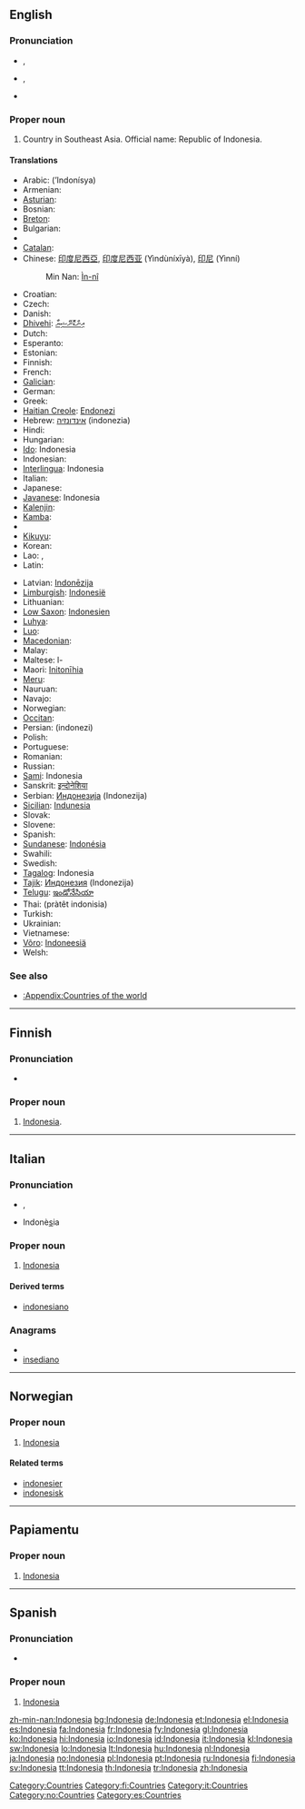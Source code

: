 {{also|indonèsia|Indonèsia}}
==English==
{{wikipedia}}

===Pronunciation===
* {{a|UK}} {{IPA|/ˌɪn.dəˈni.zi.ə/|/ˌɪn.dəʊˈni.zi.ə/}}, {{SAMPA|/%In.d@"ni.zi.@/|/%In.d@U"ni.zi.@/}}
* {{a|US}} {{IPA|/ˌɪn.dəˈni.ʒə/|/ˌɪn.doʊˈni.ʒə/}}, {{SAMPA|/%In.d@"ni.Z@/|/%In.doU"ni.Z@/}}
* {{rhymes|iːʒə}}

===Proper noun===
{{en-proper noun}}

# Country in Southeast Asia. Official name: Republic of Indonesia.

====Translations====
{{trans-top|country}}
* Arabic: {{Arab|[[إندونيسيا]]}} (’Indonísya) {{f}}
* Armenian: {{t-|hy|Ինդոնեզիա|tr=Indonezia}}
* [[Asturian]]: {{t-|ast|Indonesia|f|xs=Asturian}}
* Bosnian: {{t-|bs|Indonezija|f}}
* [[Breton]]: {{t|br|Indonezia|xs=Breton}}
* Bulgarian: {{t+|bg|Индонезия|f|tr=Indonezija}}
* {{trreq|Burmese}}
* [[Catalan]]: {{t-|ca|Indonèsia|f}}
* Chinese: [[印度尼西亞]], [[印度尼西亚]] (Yìndùníxīyà), [[印尼]] (Yìnní)
*: Min Nan: [[Ìn-nî]]
* Croatian: {{t+|hr|Indonezija|f}}
* Czech: {{t-|cs|Indonésie|f}}
* Danish: {{t-|da|Indonesien}}
* [[Dhivehi]]: [[އިންޑޮނޭޝިޔާ]]
* Dutch: {{t+|nl|Indonesië|f}}
* Esperanto: {{t-|eo|Indonezio|xs=Esperanto}}
* Estonian: {{t+|et|Indoneesia}}
* Finnish: {{t+|fi|Indonesia}}
* French: {{t+|fr|Indonésie|f}}
* [[Galician]]: {{t+|gl|Indonesia|f|xs=Galician}}
* German: {{t+|de|Indonesien|n}}
* Greek: {{t+|el|Ινδονησία|f|tr=Indonisía}}
* [[Haitian Creole]]: [[Endonezi]]
* Hebrew: [[אינדונזיה]] (indonezia)
* Hindi: {{t+|hi|इंडोनिशया|xs=Hindi}}
* Hungarian: {{t+|hu|Indonézia}}
* [[Ido]]: Indonesia
* Indonesian: {{t+|id|Indonesia|xs=Indonesian}}
* [[Interlingua]]: Indonesia
* Italian: {{t+|it|Indonesia|f}}
* Japanese: {{t+|ja|インドネシア|tr=Indoneshia}}
* [[Javanese]]: Indonesia
* [[Kalenjin]]: {{tø|kln|Indonesia}}
* [[Kamba]]: {{tø|kam|Indonesia}}
* {{trreq|Khmer}}
* [[Kikuyu]]: {{tø|ki|Indonesia}}
* Korean: {{t+|ko|인도네시아|tr=Indonesia|sc=Hang}}
* Lao: {{t|lo|ອິນໂດເນຊີ|tr='indooneesii|sc=Laoo|xs=Lao}}, {{t|lo|ອິນໂດນີເຊັຽ|'indooniisia|sc=Laoo|xs=Lao}}
* Latin: {{t-|la|Indonesia|f}}
{{trans-mid}}
* Latvian: [[Indonēzija]] {{f}}
* [[Limburgish]]: [[Indonesië]]
* Lithuanian: {{t+|lt|Indonezija|xs=Lithuanian}}
* [[Low Saxon]]: [[Indonesien]]
* [[Luhya]]: {{tø|luy|Indonesia}}
* [[Luo]]: {{tø|luo|Indonesia}}
* [[Macedonian]]: {{t|mk|Индонезија|f|tr=Indonézija}}
* Malay: {{t-|ms|Indonesia|xs=Malay}}
* Maltese: l-{{t|mt|Indonesja|xs=Maltese}}
* Maori: [[Initonīhia]]
* [[Meru]]: {{tø|mer|Indonesia}}
* Nauruan: {{t-|na|Indonesia|xs=Nauruan}}
* Navajo: {{tø|nv|Indoníízha}}
* Norwegian: {{t+|no|Indonesia}}
* [[Occitan]]: {{t-|oc|Indonesia|f|xs=Occitan}}
* Persian: {{fa-Arab|[[اندونزی]]}} (indonezi)
* Polish: {{t+|pl|Indonezja|f}}
* Portuguese: {{t+|pt|Indonésia|f}}
* Romanian: {{t|ro|Indonezia|f}}
* Russian: {{t-|ru|Индонезия|f|tr=Indonézija}}
* [[Sami]]: Indonesia
* Sanskrit: [[इन्दोनेशिया]]
* Serbian: [[Индонезија]] (Indonezija) {{f}}
* [[Sicilian]]: [[Indunesia]] {{f}}
* Slovak: {{t-|sk|Indonézia|f}}
* Slovene: {{t+|sl|Indonezija|f}}
* Spanish: {{t+|es|Indonesia|f}}
* [[Sundanese]]: [[Indonésia]]
* Swahili: {{t+|sw|Indonesia|xs=Swahili}}
* Swedish: {{t+|sv|Indonesien}}
* [[Tagalog]]: Indonesia
* [[Tajik]]: [[Индонезия]] (Indonezija)
* [[Telugu]]: [[ఇండోనేసియా]]
* Thai: {{Thai|[[ประเทศอินโดนีเซีย]]}} (pràtêt indonisia)
* Turkish: {{t+|tr|Endonezya}}
* Ukrainian: {{t+|uk|Індонезія|f|tr=Indonezija|xs=Ukrainian}}
* Vietnamese: {{t-|vi|Indonesia|xs=Vietnamese}}
* [[Võro]]: [[Indoneesiä]]
* Welsh: {{t-|cy|Indonesia|xs=Welsh}}
{{trans-bottom}}

===See also===
* [[:Appendix:Countries of the world]]

[[Category:Countries]]

----

==Finnish==

===Pronunciation===
* {{hyphenation|In|do|ne|si|a}}

===Proper noun===
{{fi-noun|proper=true|Indonesi|type=kulkija}}

# [[#English|Indonesia]].

[[Category:fi:Countries]]

----

==Italian==

===Pronunciation===
* {{IPA|/indoˈnɛzja/|lang=it}}, {{SAMPA|/indo"nEzja/|lang=it}}
* Indonè<u>s</u>ia

===Proper noun===
{{infl|it|proper noun|g=f}}

# [[#English|Indonesia]]

====Derived terms====
* [[indonesiano]]

===Anagrams===
* {{alphagram|adeiinnos}}
* [[insediano#Italian|insediano]]

[[Category:it:Countries]]

----

==Norwegian==

===Proper noun===
{{infl|no|proper noun}}

# [[#English|Indonesia]]

====Related terms====
* [[indonesier]]
* [[indonesisk]]

[[Category:no:Countries]]

----

==Papiamentu==

===Proper noun===
{{infl|pap|proper noun}}

# [[#English|Indonesia]]

----

==Spanish==

===Pronunciation===
* {{IPA|/ˌin.doˈne.sja/|lang=es}}

===Proper noun===
{{es-proper noun|f}}

# [[#English|Indonesia]]

[[Category:es:Countries]]

[[zh-min-nan:Indonesia]]
[[bg:Indonesia]]
[[de:Indonesia]]
[[et:Indonesia]]
[[el:Indonesia]]
[[es:Indonesia]]
[[fa:Indonesia]]
[[fr:Indonesia]]
[[fy:Indonesia]]
[[gl:Indonesia]]
[[ko:Indonesia]]
[[hi:Indonesia]]
[[io:Indonesia]]
[[id:Indonesia]]
[[it:Indonesia]]
[[kl:Indonesia]]
[[sw:Indonesia]]
[[lo:Indonesia]]
[[lt:Indonesia]]
[[hu:Indonesia]]
[[nl:Indonesia]]
[[ja:Indonesia]]
[[no:Indonesia]]
[[pl:Indonesia]]
[[pt:Indonesia]]
[[ru:Indonesia]]
[[fi:Indonesia]]
[[sv:Indonesia]]
[[tt:Indonesia]]
[[th:Indonesia]]
[[tr:Indonesia]]
[[zh:Indonesia]]